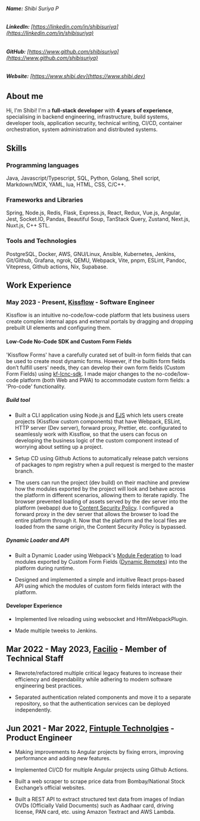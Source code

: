 ---
---

###### **Name:** Shibi Suriya P

###### **LinkedIn:** [https://linkedin.com/in/shibisuriya](https://linkedin.com/in/shibisuriya)

###### **GitHub:** [https://www.github.com/shibisuriya](https://www.github.com/shibisuriya)

###### **Website:** [https://www.shibi.dev](https://www.shibi.dev)

## About me

Hi, I'm Shibi! I'm a **full-stack developer** with **4 years of experience**, specialising in backend engineering, infrastructure,
build systems, developer tools, application security, technical writing, CI/CD, container orchestration,
system administration and distributed systems.

## Skills
### Programming languages

Java, Javascript/Typescript, SQL, Python, Golang, Shell script, Markdown/MDX, YAML, lua, HTML, CSS,
C/C++.

### Frameworks and Libraries

Spring, Node.js, Redis, Flask, Express.js, React, Redux, Vue.js, Angular, Jest, Socket.IO,
Pandas, Beautiful Soup, TanStack Query, Zustand, Next.js, Nuxt.js, C++ STL.

### Tools and Technologies

PostgreSQL, Docker, AWS, GNU/Linux, Ansible, Kubernetes, Jenkins, Git/Github,
Grafana, ngrok, QEMU, Webpack, Vite, pnpm, ESLint, Pandoc, Vitepress, Github actions, Nix, Supabase.

## Work Experience

### May 2023 - Present, [Kissflow](https://kissflow.com/) - Software Engineer

Kissflow is an intuitive no-code/low-code platform that lets business users create complex
internal apps and external portals by dragging and dropping prebuilt UI elements and
configuring them.

#### Low-Code No-Code SDK and Custom Form Fields

'Kissflow Forms' have a carefully curated set of built-in form fields that can be used to
create most dynamic forms. However, if the builtin form fields don’t fulfill users' needs,
they can develop their own form fields (Custom Form Fields) using
[kf-lcnc-sdk](https://github.com/kissflow/lcnc-sdk-js). I made major changes to the
no-code/low-code platform (both Web and PWA) to accommodate custom form fields: a
'Pro-code' functionality.

##### Build tool

- Built a CLI application using Node.js and [EJS](https://ejs.co) which lets users create projects (Kissflow
  custom components) that have Webpack, ESLint, HTTP server (Dev server), forward proxy,
  Prettier, etc. configurated to seamlessly work with Kissflow, so that the users can
  focus on developing the business logic of the custom component instead of worrying about
  setting up a project.

- Setup CD using Github Actions to automatically release patch versions of packages to npm
  registry when a pull request is merged to the master branch.

- The users can run the project (dev build) on their machine and preview how the modules
  exported by the project will look and behave across the platform in different scenarios,
  allowing them to iterate rapidly. The browser prevented loading of assets served by the
  dev server into the platform (webapp) due to [Content Security Policy](https://developer.mozilla.org/en-US/docs/Web/HTTP/CSP).
  I configured a forward proxy in the dev server that allows the browser to load the entire platform through it. Now that the
  platform and the local files are loaded from the same origin, the Content Security
  Policy is bypassed.

##### Dynamic Loader and API

- Built a Dynamic Loader using Webpack's [Module Federation](https://webpack.js.org/concepts/module-federation) to load modules exported by
  Custom Form Fields ([Dynamic Remotes](https://webpack.js.org/concepts/module-federation/#dynamic-remote-containers)) into the platform during runtime.

- Designed and implemented a simple and intuitive React props-based API using which the
  modules of custom form fields interact with the platform.

#### Developer Experience

- Implemented live reloading using websocket and HtmlWebpackPlugin.

- Made multiple tweeks to Jenkins.

## Mar 2022 - May 2023, [Facilio](https://facilio.com) - Member of Technical Staff

- Rewrote/refactored multiple critical legacy features to increase their efficiency and
  dependability while adhering to modern software engineering best practices.

- Separated authentication related components and move it to a separate repository, so
  that the authentication services can be deployed independently.

## Jun 2021 - Mar 2022, [Fintuple Technolgies](https://www.fintuple.com) - Product Engineer

- Making improvements to Angular projects by fixing errors, improving performance and
  adding new features.

- Implemented CI/CD for multiple Angular projects using Github Actions.

- Built a web scraper to scrape price data from Bombay/National Stock Exchange’s official websites.

- Built a REST API to extract structured text data from images of Indian OVDs (Officially
  Valid Documents) such as Aadhaar card, driving license, PAN card, etc. using Amazon
  Textract and AWS Lambda.

